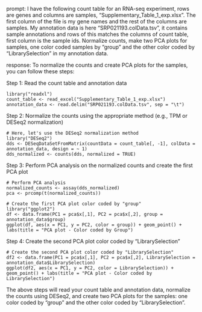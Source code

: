 prompt:
I have the following count table for an RNA-seq experiment, rows are genes and columns are samples, "Supplementary_Table_1_exp.xlsx". The first column of the file is my gene names and the rest of the columns are samples. My annotation data is here  "SRP021193.colData.tsv", it contains sample annotations and rows of this matches the columns of count table, first column is the sample ids. Normalize counts, make two PCA plots for samples, one color coded samples by "group" and the other color coded by "LibrarySelection" in my annotation data.

response:
To normalize the counts and create PCA plots for the samples, you can follow these steps:

Step 1: Read the count table and annotation data
```
library("readxl")
count_table <- read_excel("Supplementary_Table_1_exp.xlsx")
annotation_data <- read.delim("SRP021193.colData.tsv", sep = "\t")
```

Step 2: Normalize the counts using the appropriate method (e.g., TPM or DESeq2 normalization)
```
# Here, let's use the DESeq2 normalization method
library("DESeq2")
dds <- DESeqDataSetFromMatrix(countData = count_table[, -1], colData = annotation_data, design = ~ 1)
dds_normalized <- counts(dds, normalized = TRUE)
```

Step 3: Perform PCA analysis on the normalized counts and create the first PCA plot
```
# Perform PCA analysis
normalized_counts <- assay(dds_normalized)
pca <- prcomp(t(normalized_counts))

# Create the first PCA plot color coded by "group"
library("ggplot2")
df <- data.frame(PC1 = pca$x[,1], PC2 = pca$x[,2], group = annotation_data$group)
ggplot(df, aes(x = PC1, y = PC2, color = group)) + geom_point() + labs(title = "PCA plot - Color coded by Group")
```

Step 4: Create the second PCA plot color coded by "LibrarySelection"
```
# Create the second PCA plot color coded by "LibrarySelection"
df2 <- data.frame(PC1 = pca$x[,1], PC2 = pca$x[,2], LibrarySelection = annotation_data$LibrarySelection)
ggplot(df2, aes(x = PC1, y = PC2, color = LibrarySelection)) + geom_point() + labs(title = "PCA plot - Color coded by LibrarySelection")
```

The above steps will read your count table and annotation data, normalize the counts using DESeq2, and create two PCA plots for the samples: one color coded by "group" and the other color coded by "LibrarySelection".
